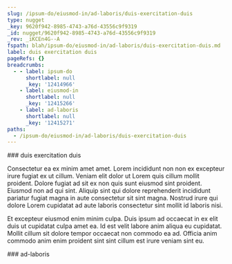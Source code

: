 ```yaml
---
slug: /ipsum-do/eiusmod-in/ad-laboris/duis-exercitation-duis
type: nugget
_key: 9620f942-8985-4743-a76d-43556c9f9319
_id: nugget/9620f942-8985-4743-a76d-43556c9f9319
_rev: _iKCEn4G--A
fspath: blah/ipsum-do/eiusmod-in/ad-laboris/duis-exercitation-duis.md
label: duis exercitation duis
pageRefs: {}
breadcrumbs:
  - - label: ipsum-do
      shortlabel: null
      _key: '12414966'
    - label: eiusmod-in
      shortlabel: null
      _key: '12415266'
    - label: ad-laboris
      shortlabel: null
      _key: '12415271'
paths:
  - /ipsum-do/eiusmod-in/ad-laboris/duis-exercitation-duis
---
```


<NuggetArea>
<Nugget slug="/ipsum-do/eiusmod-in/ad-laboris/duis-exercitation-duis" type="nugget" _key="9620f942-8985-4743-a76d-43556c9f9319" _id="nugget/9620f942-8985-4743-a76d-43556c9f9319" _rev="_iKCEn4G--A" fspath="blah/ipsum-do/eiusmod-in/ad-laboris/duis-exercitation-duis.md" label="duis exercitation duis" paths="/ipsum-do/eiusmod-in/ad-laboris/duis-exercitation-duis">
<NuggetBody>
### duis exercitation duis

Consectetur ea ex minim amet amet. Lorem incididunt non non ex excepteur irure fugiat ex ut cillum. Veniam elit dolor ut Lorem quis cillum mollit proident. Dolore fugiat ad sit ex non quis sunt eiusmod sint proident. Eiusmod non ad qui sint. Aliquip sint qui dolore reprehenderit incididunt pariatur fugiat magna in aute consectetur sit sint magna. Nostrud irure qui dolore Lorem cupidatat ad aute laboris consectetur sint mollit id laboris nisi.

Et excepteur eiusmod enim minim culpa. Duis ipsum ad occaecat in ex elit duis ut cupidatat culpa amet ea. Id est velit labore anim aliqua eu cupidatat. Mollit cillum sit dolore tempor occaecat non commodo ea ad. Officia anim commodo anim enim proident sint sint cillum est irure veniam sint eu.

</NuggetBody>
<Breadcrumbs>
<Crumbs>
<Crumb _key="12414966" label="ipsum-do" /><Crumb _key="12415266" label="eiusmod-in" /><Crumb _key="12415271" label="ad-laboris" />
</Crumbs>
</Breadcrumbs>
</Nugget>

<NuggetsInbound>
</NuggetsInbound>
<NuggetsOutbound>
</NuggetsOutbound>
</NuggetArea>
<PassagesInbound>
<Passage direction="inbound" type="passage" _key="12415271" _id="passage/12415271" _rev="_iKCEn4G--_" label="ad-laboris" passage="ad-laboris" fspath="blah/ipsum-do/eiusmod-in/ad-laboris" paths="/ipsum-do/eiusmod-in/ad-laboris" slug="/ipsum-do/eiusmod-in/ad-laboris">
<NuggetBody>
### ad-laboris

</NuggetBody>
<Breadcrumbs>
<Crumbs>
<Crumb _key="12414966" label="ipsum-do" /><Crumb _key="12415266" label="eiusmod-in" />
</Crumbs>
</Breadcrumbs>
</Passage>

</PassagesInbound>
<PassagesOutbound>
</PassagesOutbound>